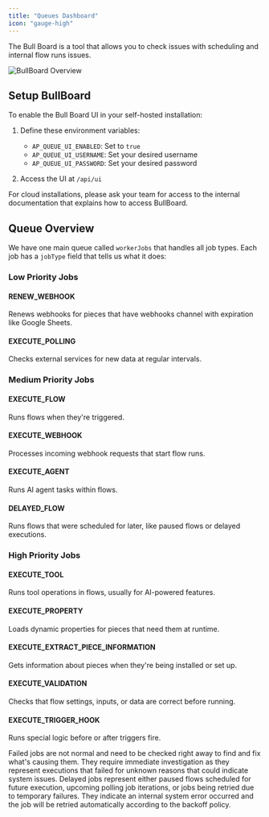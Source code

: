 ```yaml
---
title: "Queues Dashboard"
icon: "gauge-high"
---
```


The Bull Board is a tool that allows you to check issues with scheduling and internal flow runs issues.

![BullBoard Overview](https://raw.githubusercontent.com/felixmosh/bull-board/master/screenshots/overview.png)

## Setup BullBoard

To enable the Bull Board UI in your self-hosted installation:

1. Define these environment variables:
   - `AP_QUEUE_UI_ENABLED`: Set to `true`
   - `AP_QUEUE_UI_USERNAME`: Set your desired username
   - `AP_QUEUE_UI_PASSWORD`: Set your desired password

2. Access the UI at `/api/ui`


<Tip>
For cloud installations, please ask your team for access to the internal documentation that explains how to access BullBoard.
</Tip>

## Queue Overview

We have one main queue called `workerJobs` that handles all job types. Each job has a `jobType` field that tells us what it does:

### Low Priority Jobs

#### RENEW_WEBHOOK
Renews webhooks for pieces that have webhooks channel with expiration like Google Sheets.

#### EXECUTE_POLLING
Checks external services for new data at regular intervals.

### Medium Priority Jobs

#### EXECUTE_FLOW
Runs flows when they're triggered.

#### EXECUTE_WEBHOOK
Processes incoming webhook requests that start flow runs.

#### EXECUTE_AGENT
Runs AI agent tasks within flows.

#### DELAYED_FLOW
Runs flows that were scheduled for later, like paused flows or delayed executions.

### High Priority Jobs

#### EXECUTE_TOOL
Runs tool operations in flows, usually for AI-powered features.

#### EXECUTE_PROPERTY
Loads dynamic properties for pieces that need them at runtime.

#### EXECUTE_EXTRACT_PIECE_INFORMATION
Gets information about pieces when they're being installed or set up.

#### EXECUTE_VALIDATION
Checks that flow settings, inputs, or data are correct before running.

#### EXECUTE_TRIGGER_HOOK
Runs special logic before or after triggers fire.


<Info>
Failed jobs are not normal and need to be checked right away to find and fix what's causing them. 
They require immediate investigation as they represent executions that failed for unknown reasons that could indicate system issues.
</Info>

<Tip>
Delayed jobs represent either paused flows scheduled for future execution, upcoming polling job iterations, or jobs being retried due to temporary failures. They indicate an internal system error occurred and the job will be retried automatically according to the backoff policy.
</Tip>
